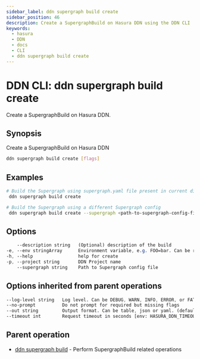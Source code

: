 ```yaml
---
sidebar_label: ddn supergraph build create
sidebar_position: 46
description: Create a SupergraphBuild on Hasura DDN using the DDN CLI
keywords:
  - hasura
  - DDN
  - docs
  - CLI
  - ddn supergraph build create
---
```


# DDN CLI: ddn supergraph build create

Create a SupergraphBuild on Hasura DDN.

## Synopsis

Create a SupergraphBuild on Hasura DDN

```bash
ddn supergraph build create [flags]
```

## Examples

```bash
# Build the Supergraph using supergraph.yaml file present in current directory
 ddn supergraph build create

# Build the Supergraph using a different Supergraph config
 ddn supergraph build create --supergraph <path-to-supergraph-config-file>
```

## Options

```sass
    --description string   (Optional) description of the build
-e, --env stringArray      Environment variable, e.g. FOO=bar. Can be repeated to provide multiple env vars
-h, --help                 help for create
-p, --project string       DDN Project name
    --supergraph string    Path to Supergraph config file
```

## Options inherited from parent operations

```sass
--log-level string   Log level. Can be DEBUG, WARN, INFO, ERROR, or FATAL. (default "INFO")
--no-prompt          Do not prompt for required but missing flags
--out string         Output format. Can be table, json or yaml. (default "table")
--timeout int        Request timeout in seconds [env: HASURA_DDN_TIMEOUT] (default 100)
```

## Parent operation

- [ddn supergraph build](/cli/commands/ddn_supergraph_build) - Perform SupergraphBuild related operations
